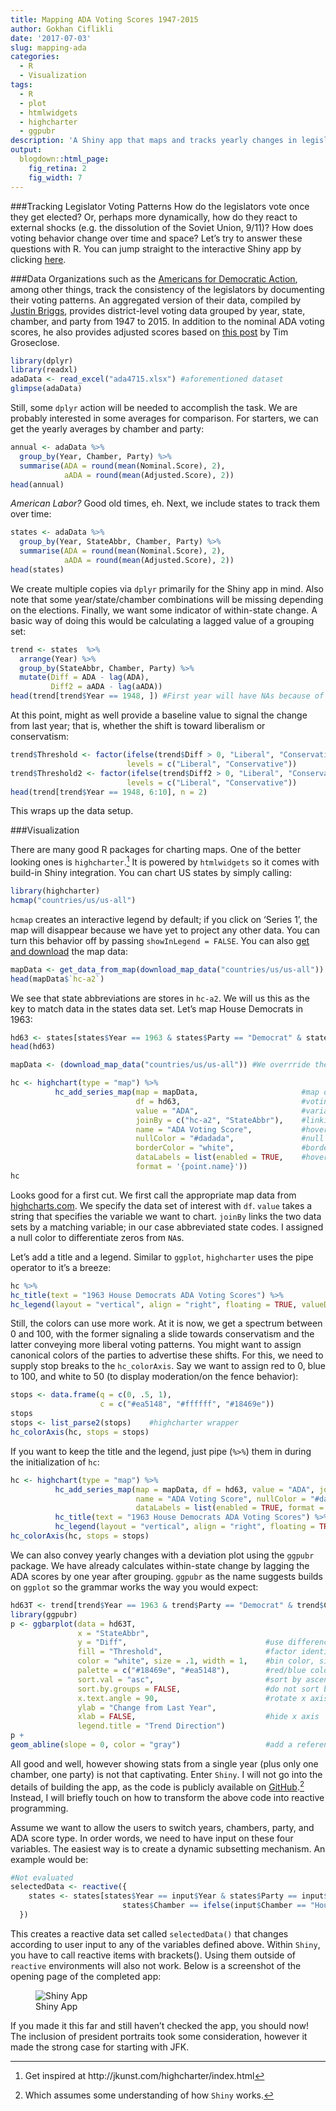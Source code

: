 ```yaml
---
title: Mapping ADA Voting Scores 1947-2015
author: Gokhan Ciflikli
date: '2017-07-03'
slug: mapping-ada
categories:
  - R
  - Visualization
tags:
  - R
  - plot
  - htmlwidgets
  - highcharter
  - ggpubr
description: 'A Shiny app that maps and tracks yearly changes in legislator voting behavior in the US.'
output:
  blogdown::html_page:
    fig_retina: 2
    fig_width: 7
---
```

###Tracking Legislator Voting Patterns
How do the legislators vote once they get elected? Or, perhaps more dynamically, how do they react to external shocks (e.g. the dissolution of the Soviet Union, 9/11)? How does voting behavior change over time and space? Let's try to answer these questions with R. You can jump straight to the interactive Shiny app by clicking [here](
https://gokhan.shinyapps.io/adamap/).

###Data
Organizations such as the [Americans for Democratic Action](http://www.adaction.org/), among other things, track the consistency of the legislators by documenting their voting patterns. An aggregated version of their data, compiled by [Justin Briggs](http://trialstravails.blogspot.co.uk/2017/01/adjusted-ada-scores-from-1947-2015.html), provides district-level voting data grouped by year, state, chamber, and party from 1947 to 2015. In addition to the nominal ADA voting scores, he also provides adjusted scores based on [this post](http://timgroseclose.com/adjusted-interest-group-scores/) by Tim Groseclose.

```r
library(dplyr)
library(readxl)
adaData <- read_excel("ada4715.xlsx") #aforementioned dataset
glimpse(adaData)
```

Still, some `dplyr` action will be needed to accomplish the task. We are probably interested in some averages for comparison. For starters, we can get the yearly averages by chamber and party:

```r
annual <- adaData %>%
  group_by(Year, Chamber, Party) %>%
  summarise(ADA = round(mean(Nominal.Score), 2),
            aADA = round(mean(Adjusted.Score), 2))
head(annual)
```

_American Labor?_ Good old times, eh. Next, we include states to track them over time:

```r
states <- adaData %>%
  group_by(Year, StateAbbr, Chamber, Party) %>%
  summarise(ADA = round(mean(Nominal.Score), 2),
            aADA = round(mean(Adjusted.Score), 2))
head(states)
```

We create multiple copies via `dplyr` primarily for the Shiny app in mind. Also note that some year/state/chamber combinations will be missing depending on the elections. Finally, we want some indicator of within-state change. A basic way of doing this would be calculating a lagged value of a grouping set:

```r
trend <- states  %>%
  arrange(Year) %>%
  group_by(StateAbbr, Chamber, Party) %>%
  mutate(Diff = ADA - lag(ADA),
         Diff2 = aADA - lag(aADA))
head(trend[trend$Year == 1948, ]) #First year will have NAs because of the lag structure
```

At this point, might as well provide a baseline value to signal the change from last year; that is, whether the shift is toward liberalism or conservatism:

```r
trend$Threshold <- factor(ifelse(trend$Diff > 0, "Liberal", "Conservative"),
                          levels = c("Liberal", "Conservative"))
trend$Threshold2 <- factor(ifelse(trend$Diff2 > 0, "Liberal", "Conservative"),
                          levels = c("Liberal", "Conservative"))
head(trend[trend$Year == 1948, 6:10], n = 2)
```

This wraps up the data setup.

###Visualization

There are many good R packages for charting maps. One of the better looking ones is `highcharter`.[^1] It is powered by `htmlwidgets` so it comes with build-in Shiny integration. You can chart US states by simply calling:

```r
library(highcharter)
hcmap("countries/us/us-all")
```

`hcmap` creates an interactive legend by default; if you click on 'Series 1', the map will disappear because we have yet to project any other data. You can turn this behavior off by passing `showInLegend = FALSE`. You can also [get and download](http://jkunst.com/highcharter/highmaps.html) the map data:

```r
mapData <- get_data_from_map(download_map_data("countries/us/us-all"))
head(mapData$`hc-a2`)
```

We see that state abbreviations are stores in `hc-a2`. We will us this as the key to match data in the states data set. Let's map House Democrats in 1963:

```r
hd63 <- states[states$Year == 1963 & states$Party == "Democrat" & states$Chamber == 1, ]
head(hd63)

mapData <- (download_map_data("countries/us/us-all")) #We overrride the version we downloaded in the previous chunk

hc <- highchart(type = "map") %>%
          hc_add_series_map(map = mapData,                       #map data
                            df = hd63,                           #voting score data subset
                            value = "ADA",                       #variable to map from df
                            joinBy = c("hc-a2", "StateAbbr"),    #linking map and data by state
                            name = "ADA Voting Score",           #hover title
                            nullColor = "#dadada",               #null color for NAs
                            borderColor = "white",               #border outline color
                            dataLabels = list(enabled = TRUE,    #hover data display
                            format = '{point.name}'))    
hc
```

Looks good for a first cut. We first call the appropriate map data from [highcharts.com](https://code.highcharts.com/mapdata/). We specify the data set of interest with `df`. `value` takes a string that specifies the variable we want to chart. `joinBy` links the two data sets by a matching variable; in our case abbreviated state codes. I assigned a null color to differentiate zeros from `NA`s.

Let's add a title and a legend. Similar to `ggplot`, `highcharter` uses the pipe operator to it's a breeze:

```r
hc %>%
hc_title(text = "1963 House Democrats ADA Voting Scores") %>%
hc_legend(layout = "vertical", align = "right", floating = TRUE, valueDecimals = 0)
```

Still, the colors can use more work. At it is now, we get a spectrum between 0 and 100, with the former signaling a slide towards conservatism and the latter conveying more liberal voting patterns. You might want to assign canonical colors of the parties to advertise these shifts. For this, we need to supply stop breaks to the `hc_colorAxis`. Say we want to assign red to 0, blue to 100, and white to 50 (to display moderation/on the fence behavior):

```r
stops <- data.frame(q = c(0, .5, 1),
                    c = c("#ea5148", "#ffffff", "#18469e"))
stops
stops <- list_parse2(stops)    #highcharter wrapper
hc_colorAxis(hc, stops = stops)
```

If you want to keep the title and the legend, just pipe (`%>%`) them in during the initialization of `hc`:

```r
hc <- highchart(type = "map") %>%
          hc_add_series_map(map = mapData, df = hd63, value = "ADA", joinBy = c("hc-a2", "StateAbbr"),    
                            name = "ADA Voting Score", nullColor = "#dadada", borderColor = "black", #for visibility           
                            dataLabels = list(enabled = TRUE, format = '{point.name}')) %>%
          hc_title(text = "1963 House Democrats ADA Voting Scores") %>%
          hc_legend(layout = "vertical", align = "right", floating = TRUE, valueDecimals = 0)
hc_colorAxis(hc, stops = stops)
```

We can also convey yearly changes with a deviation plot using the `ggpubr` package. We have already calculates within-state change by lagging the ADA scores by one year after grouping. `ggpubr` as the name suggests builds on `ggplot` so the grammar works the way you would expect:

```r
hd63T <- trend[trend$Year == 1963 & trend$Party == "Democrat" & trend$Chamber == 1, ]
library(ggpubr)
p <- ggbarplot(data = hd63T,
               x = "StateAbbr",
               y = "Diff",                               #use difference in nominal score
               fill = "Threshold",                       #factor identifying negative/positive scores
               color = "white", size = .1, width = 1,    #bin color, size, outline
               palette = c("#18469e", "#ea5148"),        #red/blue colorway
               sort.val = "asc",                         #sort by ascending value
               sort.by.groups = FALSE,                   #do not sort by group
               x.text.angle = 90,                        #rotate x axis text
               ylab = "Change from Last Year",
               xlab = FALSE,                             #hide x axis
               legend.title = "Trend Direction")
p +
geom_abline(slope = 0, color = "gray")                   #add a reference line at zero
```

All good and well, however showing stats from a single year (plus only one chamber, one party) is not that captivating. Enter `Shiny`. I will not go into the details of building the app, as the code is publicly available on [GitHub](https://github.com/ciflikli/adamap).[^2] Instead, I will briefly touch on how to transform the above code into reactive programming.

Assume we want to allow the users to switch years, chambers, party, and ADA score type. In order words, we need to have input on these four variables. The easiest way is to create a dynamic subsetting mechanism. An example would be:

```r
#Not evaluated
selectedData <- reactive({
    states <- states[states$Year == input$Year & states$Party == input$Party &
                         states$Chamber == ifelse(input$Chamber == "House", 1, 2), ]
  })
```

This creates a reactive data set called `selectedData()` that changes according to user input to any of the variables defined above. Within `Shiny`, you have to call reactive items with brackets(). Using them outside of `reactive` environments will also not work. Below is a screenshot of the opening page of the completed app:

![Shiny App](app.png)

If you made it this far and still haven't checked the app, you should now! The inclusion of president portraits took some consideration, however it made the strong case for starting with JFK. 

[^1]: Get inspired at http://jkunst.com/highcharter/index.html
[^2]: Which assumes some understanding of how `Shiny` works.